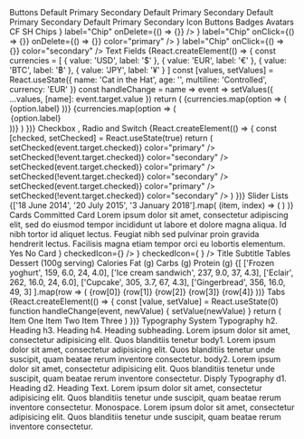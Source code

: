 
<Meta title="Design System|Overview" />

<Story name="overview">
  <C.ThemeProvider style={{ width: '100%', height: '100%', border: '1px' }}>
    <Background width="1VH">
      <C.Caption>
        <C.Link href="/?path=/docs/components-button--default-story">
          Buttons
        </C.Link>
      </C.Caption>
      <C.Column flexWrap="wrap">
        <C.Flex
          flexGrow={1}
          p={3}
          m={1}
          justifyContent="space-evenly"
          border="1px solid black"
        >
          <C.Column>
            <C.Button m={3}>Default</C.Button>
            <C.Button m={3} color="primary">
              Primary
            </C.Button>
            <C.Button m={3} color="secondary">
              Secondary
            </C.Button>
          </C.Column>
          <C.Column>
            <C.Button m={3} variant="outlined">
              Default
            </C.Button>
            <C.Button m={3} variant="outlined" color="primary">
              Primary
            </C.Button>
            <C.Button m={3} variant="outlined" color="secondary">
              Secondary
            </C.Button>
          </C.Column>
          <C.Column>
            <C.Button m={3} variant="text">
              Default
            </C.Button>
            <C.Button m={3} variant="text" color="primary">
              Primary
            </C.Button>
            <C.Button m={3} variant="text" color="secondary">
              Secondary
            </C.Button>
          </C.Column>
          <C.Column>
            <C.Button disabled={true} m={3}>
              Default
            </C.Button>
            <C.Button disabled={true} m={3} color="primary">
              Primary
            </C.Button>
            <C.Button disabled={true} m={3} color="secondary">
              Secondary
            </C.Button>
          </C.Column>
        </C.Flex>
        <C.Caption>
          <C.Link href="/?path=/docs/components-iconbutton--default-story">
            Icon Buttons
          </C.Link>
        </C.Caption>
        <C.Flex
          flexGrow={1}
          p={3}
          m={1}
          justifyContent="space-evenly"
          border="1px solid black"
          bg="background.default"
        >
          <C.IconButton aria-label="delete">
            <C.Icons.Delete />
          </C.IconButton>
          <C.IconButton aria-label="delete" disabled color="primary">
            <C.Icons.Delete />
          </C.IconButton>
          <C.IconButton color="secondary" aria-label="add an alarm">
            <C.Icons.Alarm />
          </C.IconButton>
          <C.IconButton color="primary" aria-label="add to shopping cart">
            <C.Icons.AddShoppingCart />
          </C.IconButton>
        </C.Flex>
        <C.Caption>
          <C.Link href="/?path=/docs/components-badge--default-story">
            Badges
          </C.Link>
        </C.Caption>
        <C.Flex
          flexGrow={1}
          p={3}
          pt={4}
          m={1}
          justifyContent="space-evenly"
          border="1px solid black"
          bg="background.default"
        >
          <C.Badge badgeContent={'default'}>
            <C.IconButton>
              <C.Icons.Mail />
            </C.IconButton>
          </C.Badge>
          <C.Badge color="primary" badgeContent={4}>
            <C.IconButton>
              <C.Icons.Mail />
            </C.IconButton>
          </C.Badge>
          <C.Badge color="secondary" badgeContent={87}>
            <C.IconButton>
              <C.Icons.Mail />
            </C.IconButton>
          </C.Badge>
          <C.Badge color="error" badgeContent={1000}>
            <C.IconButton>
              <C.Icons.Mail />
            </C.IconButton>
          </C.Badge>
        </C.Flex>
      </C.Column>
      <C.Caption>
        <C.Link href="/?path=/docs/components-avatar--default-story">
          Avatars
        </C.Link>
      </C.Caption>
      <C.Flex
        flexGrow={1}
        p={3}
        pt={4}
        m={1}
        justifyContent="space-evenly"
        border="1px solid black"
        bg="background.defaul"
      >
        <C.Avatar m={1} bg="primary.main" color="primary.contrastText">
          CF
        </C.Avatar>
        <C.Avatar m={1} bg="secondary.main" color="secondary.contrastText">
          SH
        </C.Avatar>
        <C.Avatar m={1}>
          <C.Icons.Folder />
        </C.Avatar>
        <C.Avatar m={1} bg="black" color="white">
          <C.Icons.Pageview />
        </C.Avatar>
        <C.Avatar m={1} bg="primary.light" color="text.primary">
          <C.Icons.Assignment />
        </C.Avatar>
      </C.Flex>
      <C.Caption>
        <C.Link href="/?path=/docs/components-chip--default-story">
          Chips
        </C.Link>
      </C.Caption>
      <C.Flex
        flexGrow={1}
        p={3}
        m={1}
        justifyContent="space-evenly"
        border="1px solid black"
        bg="background.defaul"
      >
        <C.Chip
          avatar={<C.Avatar src={commmitImage} />}
          label="Chip"
          onDelete={() => {}}
        />
        <C.Chip label="Chip" />
        <C.Chip
          icon={<C.Icons.Face />}
          label="Chip"
          onClick={() => {}}
          onDelete={() => {}}
          color="primary"
        />
        <C.Chip
          variant="outlined"
          icon={<C.Icons.AccountCircle />}
          label="Chip"
          onClick={() => {}}
          color="secondary"
        />
      </C.Flex>
      <C.Caption>
        <C.Link href="/?path=/docs/components-textfield--simple">
          Text Fields
        </C.Link>
      </C.Caption>
      <C.Flex
        flexGrow={1}
        p={3}
        pt={4}
        m={1}
        justifyContent="space-evenly"
        border="1px solid black"
        bg="background.defaul"
      >
        {React.createElement(() => {
          const currencies = [
            {
              value: 'USD',
              label: '$'
            },
            {
              value: 'EUR',
              label: '€'
            },
            {
              value: 'BTC',
              label: '฿'
            },
            {
              value: 'JPY',
              label: '¥'
            }
          ]
          const [values, setValues] = React.useState({
            name: 'Cat in the Hat',
            age: '',
            multiline: 'Controlled',
            currency: 'EUR'
          })
          const handleChange = name => event =>
            setValues({ ...values, [name]: event.target.value })
          return (
            <C.Form noValidate autoComplete="off">
              <C.Flex flexWrap="wrap" alignContent="space-between">
                <C.TextField
                  flexGrow={1}
                  m={3}
                  id="standard-name"
                  label="Name"
                  value={values.name}
                  onChange={handleChange('name')}
                />
                <C.TextField
                  flexGrow={1}
                  m={3}
                  id="standard-uncontrolled"
                  label="Uncontrolled"
                  defaultValue="foo"
                />
                <C.TextField
                  flexGrow={1}
                  m={3}
                  required
                  id="standard-required"
                  label="Required"
                  defaultValue="Hello World"
                />
                <C.TextField
                  flexGrow={1}
                  m={3}
                  error
                  id="standard-error"
                  label="Error"
                  defaultValue="Hello World"
                />
                <C.TextField
                  flexGrow={1}
                  m={3}
                  disabled
                  id="standard-disabled"
                  label="Disabled"
                  defaultValue="Hello World"
                />
                <C.TextField
                  flexGrow={1}
                  m={3}
                  id="standard-password-input"
                  label="Password"
                  type="password"
                  autoComplete="current-password"
                />
                <C.TextField
                  flexGrow={1}
                  m={3}
                  id="standard-multiline-flexible"
                  label="Multiline"
                  multiline
                  rowsMax="4"
                  value={values.multiline}
                  onChange={handleChange('multiline')}
                />
                <C.TextField
                  flexGrow={1}
                  m={3}
                  id="standard-multiline-static"
                  label="Multiline"
                  multiline
                  rows="4"
                  defaultValue="Default Value"
                />
                <C.TextField
                  flexGrow={1}
                  m={3}
                  id="standard-read-only-input"
                  label="Read Only"
                  defaultValue="Hello World"
                  InputProps={{
                    readOnly: true
                  }}
                />
                <C.TextField
                  flexGrow={1}
                  m={3}
                  id="standard-helperText"
                  label="Helper text"
                  defaultValue="Default Value"
                  helperText="Some important text"
                />
                <C.TextField
                  flexGrow={1}
                  m={3}
                  id="standard-number"
                  label="Number"
                  value={values.age}
                  onChange={handleChange('age')}
                  type="number"
                  InputLabelProps={{
                    shrink: true
                  }}
                />
                <C.TextField
                  flexGrow={1}
                  m={3}
                  id="standard-select-currency"
                  select
                  label="Select"
                  value={values.currency}
                  onChange={handleChange('currency')}
                  helperText="Please select your currency"
                >
                  {currencies.map(option => (
                    <C.MenuItem key={option.value} value={option.value}>
                      {option.label}
                    </C.MenuItem>
                  ))}
                </C.TextField>
                <C.TextField
                  flexGrow={1}
                  m={3}
                  id="standard-select-currency-native"
                  select
                  label="Native select"
                  value={values.currency}
                  onChange={handleChange('currency')}
                  SelectProps={{
                    native: true
                  }}
                  helperText="Please select your currency"
                >
                  {currencies.map(option => (
                    <option key={option.value} value={option.value}>
                      {option.label}
                    </option>
                  ))}
                </C.TextField>
              </C.Flex>
            </C.Form>
          )
        })}
      </C.Flex>
      <C.Caption>
        <C.Link href="/?path=/docs/components-checkbox--default-story">
          Checkbox
        </C.Link>
        , <C.Link href="/?path=/docs/components-radio--default-story">
          Radio
        </C.Link> and <C.Link href="/?path=/docs/components-switch--default-story">Switch</C.Link>
      </C.Caption>
      {React.createElement(() => {
        const [checked, setChecked] = React.useState(true)
        return (
          <C.Flex
            flexGrow={1}
            p={3}
            pt={4}
            m={1}
            justifyContent="space-evenly"
            border="1px solid black"
            bg="background.defaul"
          >
            <C.Column justifyContent="center">
              <C.Checkbox
                checked={checked}
                onChange={event => setChecked(event.target.checked)}
                color="primary"
              />
              <C.Checkbox
                checked={!checked}
                onChange={event => setChecked(!event.target.checked)}
                color="secondary"
              />
            </C.Column>
            <C.Column justifyContent="center">
              <C.Radio
                checked={checked}
                onChange={event => setChecked(event.target.checked)}
                color="primary"
              />
              <C.Radio
                checked={!checked}
                onChange={event => setChecked(!event.target.checked)}
                color="secondary"
              />
            </C.Column>
            <C.Column justifyContent="center">
              <C.Switch
                checked={checked}
                onChange={event => setChecked(event.target.checked)}
                color="primary"
              />
              <C.Switch
                checked={!checked}
                onChange={event => setChecked(!event.target.checked)}
                color="secondary"
              />
            </C.Column>
          </C.Flex>
        )
      })}
      <C.Caption>
        <C.Link href="/?path=/docs/components-slider--default-story">
          Slider
        </C.Link>
      </C.Caption>
      <C.Flex
        flexGrow={1}
        flexDirection="column"
        p={3}
        pt={4}
        m={1}
        border="1px solid black"
        bg="background.defaul"
      >
        <C.Slider m={3} flexGrow={1} aria-labelledby="continuous-slider" />
        <C.Slider
          m={3}
          flexGrow={1}
          defaultValue={80}
          step={10}
          valueLabelDisplay="on"
        />
        <C.Slider m={3} flexGrow={1} value={30} disabled={true} />
      </C.Flex>
      <C.Caption>
        <C.Link href="/?path=/docs/components-list--default-story">
          Lists
        </C.Link>
      </C.Caption>
      <C.Flex
        flexGrow={1}
        flexDirection="column"
        p={3}
        pt={4}
        m={1}
        border="1px solid black"
        bg="background.defaul"
      >
        <C.Box minWidth={500} m={3} bg="background.paper">
          <C.List component="nav" aria-label="main mailbox folders">
            <C.ListItem button>
              <C.ListItemIcon>
                <C.Icons.Inbox />
              </C.ListItemIcon>
              <C.ListItemText primary="Inbox" />
            </C.ListItem>
            <C.ListItem button>
              <C.ListItemIcon>
                <C.Icons.Drafts />
              </C.ListItemIcon>
              <C.ListItemText primary="Drafts" />
            </C.ListItem>
          </C.List>
          <Divider />
          <C.List component="nav" aria-label="secondary mailbox folders">
            <C.ListItem button>
              <C.ListItemText primary="Trash" />
            </C.ListItem>
            <C.ListItem button>
              <C.ListItemText primary="Spam" />
            </C.ListItem>
          </C.List>
        </C.Box>
      </C.Flex>
      <C.Flex
        flexGrow={1}
        flexDirection="column"
        p={3}
        pt={4}
        m={1}
        border="1px solid black"
        bg="background.defaul"
      >
        <C.Box minWidth={500} m={3} bg="background.paper">
          <C.List>
            {['18 June 2014', '20 July 2015', '3 January 2018'].map(
              (item, index) => (
                <C.ListItem key={index} role={undefined} dense button>
                  <C.ListItemIcon>
                    <C.Checkbox
                      edge="start"
                      tabIndex={-1}
                      disableRipple
                      inputProps={{
                        'aria-labelledby': 1
                      }}
                    />
                  </C.ListItemIcon>
                  <C.ListItemText
                    id={index}
                    primary={`Line item ${index + 1}`}
                    secondary={item}
                  />
                  <C.ListItemSecondaryAction>
                    <C.IconButton edge="end">
                      <C.Icons.Comment />
                    </C.IconButton>
                  </C.ListItemSecondaryAction>
                </C.ListItem>
              )
            )}
          </C.List>
        </C.Box>
      </C.Flex>
      <C.Caption>
        <C.Link href="/?path=/docs/components-card--default-story">
          Cards
        </C.Link>
      </C.Caption>
      <C.Flex
        flexGrow={1}
        flexWrap="wrap"
        p={3}
        pt={4}
        m={1}
        border="1px solid black"
        bg="background.defaul"
      >
        <C.Card m={3} width={1 / 2}>
          <C.Box height={100} bgcolor="primary.main" />
          <C.CardHeader bgcolor="primary.main" color="primary.contrastText">
            Committed Card
          </C.CardHeader>
          <C.CardContent>
            Lorem ipsum dolor sit amet, consectetur adipiscing elit, sed do
            eiusmod tempor incididunt ut labore et dolore magna aliqua. Id nibh
            tortor id aliquet lectus. Feugiat nibh sed pulvinar proin gravida
            hendrerit lectus. Facilisis magna etiam tempor orci eu lobortis
            elementum.
          </C.CardContent>
          <C.CardActions>
            <C.Button color="primary" variant="text">
              Yes
            </C.Button>
            <C.Button color="primary" variant="text">
              No
            </C.Button>
          </C.CardActions>
        </C.Card>
        <C.Card m={3} width={1 / 2}>
          <C.CardHeader bgcolor="secondary.main" color="secondary.contrastText">
            Card
          </C.CardHeader>
          <C.CardActions>
            <C.Checkbox
              icon={
                <C.Icons.FavoriteBorder style={{ color: C.colors.grey[600] }} />
              }
              checkedIcon={<C.Icons.Favorite style={{ color: 'red' }} />}
            />
            <C.Checkbox
              icon={
                <C.Icons.BookmarkBorder style={{ color: C.colors.grey[600] }} />
              }
              checkedIcon={
                <C.Icons.Bookmark style={{ color: C.colors.lightBlue[400] }} />
              }
            />
            <C.IconButton>
              <C.Icons.Share />
            </C.IconButton>
          </C.CardActions>
        </C.Card>
        <C.Card>
          <C.Flex>
            <C.CardContent>
              <C.Heading.h5 mb={1}>Title</C.Heading.h5>
              <C.Subheading.h5
                mt={0}
                mb={2}
                variant="subtitle1"
                color="textSecondary"
              >
                Subtitle
              </C.Subheading.h5>
              <C.Flex alignItems="center" p={3}>
                <C.IconButton size="small">
                  <C.Icons.SkipPrevious fontSize="small" />
                </C.IconButton>
                <C.IconButton>
                  <C.Icons.PlayArrow fontSize="large" />
                </C.IconButton>
                <C.IconButton size="small">
                  <C.Icons.SkipNext fontSize="small" />
                </C.IconButton>
              </C.Flex>
            </C.CardContent>
            <C.CardMedia
              width="200px"
              height="200px"
              image="https://picsum.photos/id/645/200/200"
              title="Picsum"
            />
          </C.Flex>
        </C.Card>
      </C.Flex>
      <C.Caption>
        <C.Link href="/?path=/docs/components-table--default-story">
          Tables
        </C.Link>
      </C.Caption>
      <C.Flex
        flexGrow={1}
        flexDirection="column"
        p={3}
        pt={4}
        m={1}
        border="1px solid black"
        bg="background.default"
      >
        <C.Box m={2} p={3} bg="background.paper">
          <C.Table>
            <C.TableHead>
              <C.TableRow>
                <C.TableCell>Dessert (100g serving)</C.TableCell>
                <C.TableCell align="right">Calories</C.TableCell>
                <C.TableCell align="right">Fat&nbsp;(g)</C.TableCell>
                <C.TableCell align="right">Carbs&nbsp;(g)</C.TableCell>
                <C.TableCell align="right">Protein&nbsp;(g)</C.TableCell>
              </C.TableRow>
            </C.TableHead>
            <C.TableBody>
              {[
                ['Frozen yoghurt', 159, 6.0, 24, 4.0],
                ['Ice cream sandwich', 237, 9.0, 37, 4.3],
                ['Eclair', 262, 16.0, 24, 6.0],
                ['Cupcake', 305, 3.7, 67, 4.3],
                ['Gingerbread', 356, 16.0, 49, 3]
              ].map(row => (
                <C.TableRow key={row[0]}>
                  <C.TableCell component="th" scope="row">
                    {row[0]}
                  </C.TableCell>
                  <C.TableCell align="right">{row[1]}</C.TableCell>
                  <C.TableCell align="right">{row[2]}</C.TableCell>
                  <C.TableCell align="right">{row[3]}</C.TableCell>
                  <C.TableCell align="right">{row[4]}</C.TableCell>
                </C.TableRow>
              ))}
            </C.TableBody>
          </C.Table>
        </C.Box>
      </C.Flex>
      <C.Caption>
        <C.Link href="/?path=/docs/components-tabs--appbar">Tabs</C.Link>
      </C.Caption>
      <C.Flex
        flexGrow={1}
        flexDirection="column"
        p={3}
        pt={4}
        m={1}
        border="1px solid black"
        bg="background.default"
      >
        {React.createElement(() => {
          const [value, setValue] = React.useState(0)
          function handleChange(event, newValue) {
            setValue(newValue)
          }
          return (
            <C.Box>
              <C.AppBar position="static">
                <C.Tabs
                  value={value}
                  onChange={handleChange}
                  aria-label="simple tabs example"
                >
                  <C.Tab label="Item One" />
                  <C.Tab label="Item Two" />
                  <C.Tab label="Item Three" />
                </C.Tabs>
              </C.AppBar>
              <C.TabPanel p={3} selected={value} index={0}>
                Item One
              </C.TabPanel>
              <C.TabPanel p={3} selected={value} index={1}>
                Item Two
              </C.TabPanel>
              <C.TabPanel p={3} selected={value} index={2}>
                Item Three
              </C.TabPanel>
            </C.Box>
          )
        })}
      </C.Flex>
      <C.Caption>
        <C.Link href="/?path=/docs/design-system-typography--typography">
          Typography
        </C.Link>
      </C.Caption>
      <C.Flex
        flexGrow={1}
        p={3}
        pt={4}
        m={1}
        border="1px solid black"
        bg="background.default"
      >
        <C.Box width={1 / 2}>
          <C.Typography>System Typography</C.Typography>
          <C.Heading.h2 gutterBottom>h2. Heading</C.Heading.h2>
          <C.Heading.h3 gutterBottom>h3. Heading</C.Heading.h3>
          <C.Heading.h4 gutterBottom>h4. Heading</C.Heading.h4>
          <C.Subheading.h3 gutterBottom>
            subheading. Lorem ipsum dolor sit amet, consectetur adipisicing
            elit. Quos blanditiis tenetur
          </C.Subheading.h3>
          <C.Typography variant="body1" gutterBottom>
            body1. Lorem ipsum dolor sit amet, consectetur adipisicing elit.
            Quos blanditiis tenetur unde suscipit, quam beatae rerum inventore
            consectetur.
          </C.Typography>
          <C.Typography variant="body2" gutterBottom>
            body2. Lorem ipsum dolor sit amet, consectetur adipisicing elit.
            Quos blanditiis tenetur unde suscipit, quam beatae rerum inventore
            consectetur.
          </C.Typography>
        </C.Box>
        <C.Box width={1 / 2}>
          <C.Text>Disply Typography</C.Text>
          <C.Display.d1 gutterBottom>d1. Heading</C.Display.d1>
          <C.Display.d2 gutterBottom>d2. Heading</C.Display.d2>
          <C.Text gutterBottom>
            Text. Lorem ipsum dolor sit amet, consectetur adipisicing elit. Quos
            blanditiis tenetur unde suscipit, quam beatae rerum inventore
            consectetur.
          </C.Text>
          <C.Monospace wrap>
            Monospace. Lorem ipsum dolor sit amet, consectetur adipisicing elit.
            Quos blanditiis tenetur unde suscipit, quam beatae rerum inventore
            consectetur.
          </C.Monospace>
        </C.Box>
      </C.Flex>
    </Background>
  </C.ThemeProvider>
</Story>
